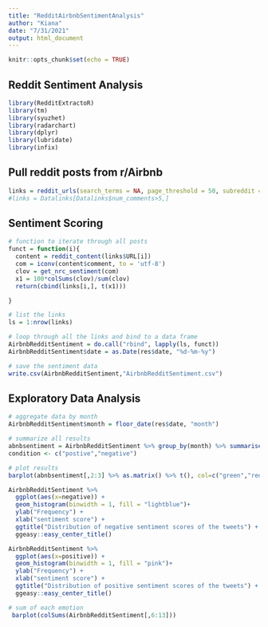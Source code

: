 ---
title: "RedditAirbnbSentimentAnalysis"
author: "Kiana"
date: "7/31/2021"
output: html_document
---

```{r setup, include=FALSE}
knitr::opts_chunk$set(echo = TRUE)
```

## Reddit Sentiment Analysis

```{r loadPackages, echo = FALSE}
library(RedditExtractoR)
library(tm)
library(syuzhet)
library(radarchart)
library(dplyr)
library(lubridate)
library(infix)
```

## Pull reddit posts from r/Airbnb

```{r getRedditPosts}
links = reddit_urls(search_terms = NA, page_threshold = 50, subreddit = "Airbnb", cn_threshold = 5)
#links = Datalinks[Datalinks$num_comments>5,]
```

## Sentiment Scoring

```{r SentimentScoring}

# function to iterate through all posts
funct = function(i){
  content = reddit_content(links$URL[i])
  com = iconv(content$comment, to = 'utf-8')
  clov = get_nrc_sentiment(com)
  x1 = 100*colSums(clov)/sum(clov)
  return(cbind(links[i,], t(x1)))

}

# list the links
ls = 1:nrow(links)

# loop through all the links and bind to a data frame
AirbnbRedditSentiment = do.call("rbind", lapply(ls, funct))
AirbnbRedditSentiment$date = as.Date(res$date, "%d-%m-%y")

# save the sentiment data
write.csv(AirbnbRedditSentiment,"AirbnbRedditSentiment.csv")
```

## Exploratory Data Analysis

```{r redditSentimentplot}

# aggregate data by month
AirbnbRedditSentiment$month = floor_date(res$date, "month")

# summarize all results
abnbsentiment = AirbnbRedditSentiment %>% group_by(month) %>% summarise(positive = mean(positive), negative = mean(negative)) %>% as.data.frame()
condition <- c("postive","negative")

# plot results
barplot(abnbsentiment[,2:3] %>% as.matrix() %>% t(), col=c("green","red"), main = "Sentiment", names.arg = abnbsentiment$month, xlab = "Month", ylab = "Sentiment")
```
```{r sentimentScoreHistogram}
AirbnbRedditSentiment %>%
  ggplot(aes(x=negative)) + 
  geom_histogram(binwidth = 1, fill = "lightblue")+ 
  ylab("Frequency") + 
  xlab("sentiment score") +
  ggtitle("Distribution of negative sentiment scores of the tweets") +
  ggeasy::easy_center_title()

AirbnbRedditSentiment %>%
  ggplot(aes(x=positive)) + 
  geom_histogram(binwidth = 1, fill = "pink")+ 
  ylab("Frequency") + 
  xlab("sentiment score") +
  ggtitle("Distribution of positive sentiment scores of the tweets") +
  ggeasy::easy_center_title()
```

```{r sentimentBarplot}
# sum of each emotion
 barplot(colSums(AirbnbRedditSentiment[,6:13]))
```